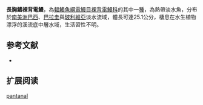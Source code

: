 {{Speciesbox
| name = 長胸鰭裸背電鰻
| status = NE
| status_system = IUCN3.1
| genus = Gymnotus
| species = pantanal
| authority = [[Fernandes,_Albert,_Daniel-Silva,_Lopes,_Crampton_&_Almeida-Toledo|Fernandes, Albert, Daniel-Silva, Lopes, Crampton & Almeida-Toledo]], 2005
| synonyms = 
}}
'''長胸鰭裸背電鰻'''，為[[輻鰭魚綱|輻鰭魚綱]][[電鰻目|電鰻目]][[裸背電鰻科|裸背電鰻科]]的其中一[[種|種]]，為熱帶淡水魚，分布於[[南美洲|南美洲]][[巴西|巴西]]、[[巴拉圭|巴拉圭]]與[[玻利維亞|玻利維亞]]淡水流域，體長可達25.1公分，棲息在水生植物漂浮的溪流底中層水域，生活習性不明。

==参考文献==
*{{FishBase_species|genus=Gymnotus|species=pantanal|year=2015|month=9}}

== 扩展阅读 ==
{{refbegin}}
{{wikispecies-inline|Gymnotus pantanal|長胸鰭裸背電鰻}}
{{refend}}
{{Taxonbar|from=Q5616572}}

[[Category:裸背電鰻屬|pantanal]]